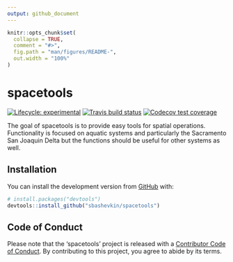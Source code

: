 ```yaml
---
output: github_document
---
```


<!-- README.md is generated from README.Rmd. Please edit that file -->

```r
knitr::opts_chunk$set(
  collapse = TRUE,
  comment = "#>",
  fig.path = "man/figures/README-",
  out.width = "100%"
)
```

# spacetools

<!-- badges: start -->
[![Lifecycle: experimental](https://img.shields.io/badge/lifecycle-experimental-orange.svg)](https://www.tidyverse.org/lifecycle/#experimental)
[![Travis build status](https://travis-ci.org/sbashevkin/spacetools.svg?branch=master)](https://travis-ci.org/sbashevkin/spacetools)
[![Codecov test coverage](https://codecov.io/gh/sbashevkin/spacetools/branch/master/graph/badge.svg)](https://codecov.io/gh/sbashevkin/spacetools?branch=master)
<!-- badges: end -->

The goal of spacetools is to provide easy tools for spatial operations. Functionality is focused on aquatic systems and particularly the Sacramento San Joaquin Delta but the functions should be useful for other systems as well. 

## Installation

You can install the development version from [GitHub](https://github.com/) with:

``` r
# install.packages("devtools")
devtools::install_github("sbashevkin/spacetools")
```

## Code of Conduct
Please note that the 'spacetools' project is released with a [Contributor Code of Conduct](CODE_OF_CONDUCT.md). By contributing to this project, you agree to abide by its terms.
